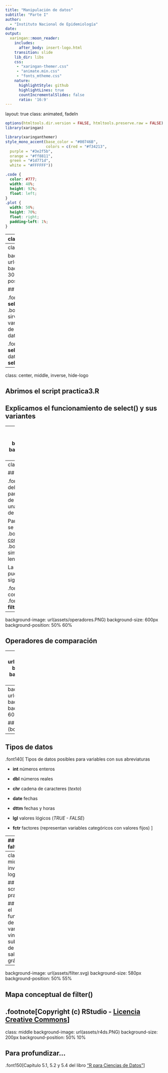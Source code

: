 ```yaml
---
title: "Manipulación de datos"
subtitle: "Parte I"  
author: 
  - "Instituto Nacional de Epidemiología"
date: 
output:
  xaringan::moon_reader:
    includes:
      after_body: insert-logo.html
    transition: slide
    lib_dir: libs
    css: 
     - "xaringan-themer.css"
     - "animate.min.css"
     - "fonts_mtheme.css"
    nature:
      highlightStyle: github
      highlightLines: true
      countIncrementalSlides: false
      ratio: '16:9'
---
```

layout: true
class: animated, fadeIn

```r
options(htmltools.dir.version = FALSE, htmltools.preserve.raw = FALSE)
library(xaringan)
```

```r
library(xaringanthemer)
style_mono_accent(base_color = "#00746B", 
                  colors = c(red = "#f34213",
  purple = "#3e2f5b",
  orange = "#ff8811",
  green = "#1d771d",
  white = "#FFFFFF"))
```

```css
.code {
  color: #777;
  width: 48%;
  height: 92%;
  float: left;
}
.plot {
  width: 50%;
  height: 70%;
  float: right;
  padding-left: 1%;
}
```

---
class: left, middle

background-image: url(assets/dplyr.PNG)
background-size: 180px
background-position: 50% 10%



.font140[ 
<br> 
<br> 
<br> 
- **dplyr** es un paquete para **transformar datos** que pertenece al ecosistema **tidyverse**

- Implementa una **_gramática "humana"_**

- Está constituido por funciones definidas como **_"verbos"_**

- Hoy vamos a ver dos de esas funciones-verbos (**select** y **filter**)
]

---
class: left, top

background-image: url(assets/select.PNG)
background-size: 300px
background-position: 50% 80%

## select()

.font140[ 
La función **select()** del inglés .bold[seleccionar], sirve para seleccionar variables (columnas) de una tabla de datos.
]



.font160[.center[  
**select**(datos, a, c)  ó  
datos %>% **select**(a,c)
]]


---
class: center, middle, inverse, hide-logo

## Abrimos el script practica3.R 

## Explicamos el funcionamiento de select() y sus variantes

---
background-image: url(assets/select.svg) 
background-size: 750px
background-position: 50% 55%

## Mapa conceptual de select()

.footnote[Copyright (c) RStudio - [Licencia Creative Commons]( http://creativecommons.org/licenses/by/4.0/)]
---
class: left, top

## filter()

.font140[ 
La función **filter()** del inglés .bold[filtrar], sirve para filtrar un subconjunto de observaciones (filas) de una tabla de datos a partir de una condición.


Para construir la condición se utilizan una serie de .bold[operadores de comparación] y .bold[operadores lógicos] similares a la de otros lenguajes de programación.

La estructura de la función puede ser cualquiera de las siguientes: 
]

.font180[.center[**filter**(datos, condición)]]
<br>
.font180[.center[datos %>% **filter**(condición)]]

---
background-image: url(assets/operadores.PNG)
background-size: 600px
background-position: 50% 60%

## Operadores de comparación


---
background-image: url(assets/booleanos2.PNG)
background-size: 700px
background-position: 50% 60%

## Operadores lógicos (booleanos)

---
background-image: url(assets/booleanos.PNG)
background-size: 750px
background-position: 50% 60%

## Operadores lógicos (booleanos)

---
## Tipos de datos

.font140[
Tipos de datos posibles para variables con sus abreviaturas 

- **int**  números enteros

- **dbl**  números reales 

- **chr**  cadena de caracteres (*texto*)

- **date** fechas

- **dttm** fechas y horas

- **lgl**  valores lógicos (*TRUE - FALSE*)

- **fctr** factores (representan variables categóricos con valores fijos)
]

---
## Valores faltantes

.font140[
- Los valores faltantes se implementan en **R** como un .bold[valor especial] .blue[NA]

- .blue[NA] significa .bold[Not Available] (No Disponible) y es un **_"no valor"_**.

- Esto hace que los valores perdidos sean "contagiosos". Cualquier operación que involucre un valor .blue[NA] también será .blue[NA].

.code[
```r
NA > 5
10 == NA
```
]

.plot[
```r
NA + 10
NA / 2
```
]

]
---
class: center, middle, inverse, hide-logo

## Volvemos al script practica3.R 

## Explicamos el funcionamiento de filter() y sus variantes, vinculando los subconjuntos de datos a salidas gráficas.
---
background-image: url(assets/filter.svg) 
background-size: 580px
background-position: 50% 55%

## Mapa conceptual de filter()

.footnote[Copyright (c) RStudio - [Licencia Creative Commons]( http://creativecommons.org/licenses/by/4.0/)]
---
class: middle
background-image: url(assets/r4ds.PNG) 
background-size: 200px
background-position: 50% 10%

## Para profundizar...

.font150[Capítulo 5.1, 5.2 y 5.4 del libro ["R para Ciencias de Datos"](https://es.r4ds.hadley.nz/transform.html)]
